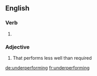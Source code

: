 ==English==

===Verb===
{{head|en}}

# {{present participle of|underperform|lang=en}}

===Adjective===
{{en-adj}}

# That performs less well than required

[[de:underperforming]]
[[fr:underperforming]]